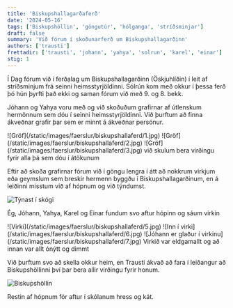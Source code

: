 ```yaml
---
title: 'Biskupshallagarðaferð'
date: '2024-05-16'
tags: ['Biskupshöllin', 'göngutúr', 'hólganga', 'stríðsminjar']
draft: false
summary: 'Við fórum í skoðunarferð um Biskupshallagarðinn'
authors: ['trausti']
frettadir: ['trausti', 'johann', 'yahya', 'solrun', 'karel', 'einar']
stig: 1
---
```



Í Dag fórum við í ferðalag um Biskupshallagarðinn (Öskjuhlíðin) í leit af stríðsminjum frá seinni heimsstyrjöldinni.
Sólrún kom með okkur í þessa ferð þó hún þyrfti það ekki og saman fórum við með 9. og 8. bekk.


Jóhann og Yahya voru með og við skoðuðum grafirnar af útlenskum hermönnum sem dóu í seinni heimsstyrjöldinni.
Við þurftum að finna ákveðnar grafir þar sem er minnt á ákveðnar persónur.

<Grid>
  <GridItem>
![Gröf](/static/images/faerslur/biskupshallaferd/1.jpg)
  </GridItem>
  <GridItem>![Gröf](/static/images/faerslur/biskupshallaferd/2.jpg)</GridItem>
  <GridItem>![Gröf](/static/images/faerslur/biskupshallaferd/3.jpg)</GridItem>
  <GridItem>við skulum bera virðingu fyrir alla þá sem dóu í átökunum</GridItem>
</Grid>


Eftir að skoða grafirnar fórum við í göngu lengra í átt að nokkrum virkjum eða 
geymslum sem breskir hermenn byggðu í Biskupshallagarðinum, en á leiðinni misstum við af hópnum og við týndumst.


![Týnast í skógi](/static/images/faerslur/biskupshallaferd/4.jpg)


Ég, Jóhann, Yahya, Karel og Einar fundum svo aftur hópinn og sáum virkin


<Grid>
  <GridItem>
![Virki](/static/images/faerslur/biskupshallaferd/5.jpg)
  </GridItem>
  <GridItem>![Inn í virki](/static/images/faerslur/biskupshallaferd/6.jpg)</GridItem>
  <GridItem>![Jóhann er glaður í virkinu](/static/images/faerslur/biskupshallaferd/7.jpg)</GridItem>
  <GridItem>Virkið var eldgamallt og að innan var allt ónýtt og dimmt</GridItem>
</Grid>


Við þurftum svo að skella okkur heim, en Trausti ákvað að fara í leiðangur að Biskupshöllinni því þar bera allir virðingu fyrir honum.


![Biskupshöllin](/static/images/faerslur/biskupshallaferd/8.jpg)


Restin af hópnum fór aftur í skólanum hress og kát.